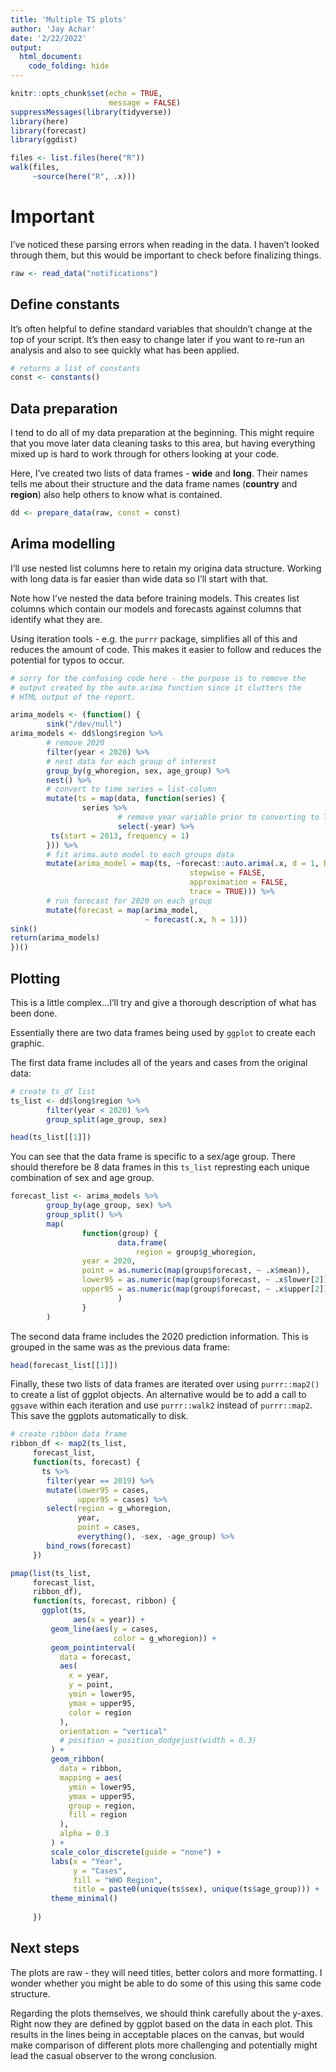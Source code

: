 ```yaml
---
title: 'Multiple TS plots'
author: 'Jay Achar'
date: '2/22/2022'
output:
  html_document:
    code_folding: hide
---
```


```r
knitr::opts_chunk$set(echo = TRUE,
                      message = FALSE)
suppressMessages(library(tidyverse))
library(here)
library(forecast)
library(ggdist)
```

```r
files <- list.files(here("R"))
walk(files,
     ~source(here("R", .x)))
```

# Important

I've noticed these parsing errors when reading in the data. I haven't looked through
them, but this would be important to check before finalizing things.

```r
raw <- read_data("notifications")
```

## Define constants

It's often helpful to define standard variables that shouldn't change
at the top of your script. It's then easy to change later if you want to
re-run an analysis and also to see quickly what has been applied.

```r
# returns a list of constants
const <- constants()
```

## Data preparation

I tend to do all of my data preparation at the beginning. This might require
that you move later data cleaning tasks to this area, but having everything
mixed up is hard to work through for others looking at your code.

Here, I've created two lists of data frames - **wide** and **long**.
Their names tells me about their structure and the data frame names
(**country** and **region**) also help others to know what is contained.

```r
dd <- prepare_data(raw, const = const)
```

## Arima modelling

I'll use nested list columns here to retain my origina data structure. Working with
long data is far easier than wide data so I'll start with that.

Note how I've nested the data before training models. This creates list columns
which contain our models and forecasts against columns that identify what they are.

Using iteration tools - e.g. the `purrr` package, simplifies all of this and reduces
the amount of code. This makes it easier to follow and reduces the potential for typos
to occur.

```r
# sorry for the confusing code here - the purpose is to remove the
# output created by the auto.arima function since it clutters the
# HTML output of the report.

arima_models <- (function() {
        sink("/dev/null")
arima_models <- dd$long$region %>%
        # remove 2020
        filter(year < 2020) %>%
        # nest data for each group of interest
        group_by(g_whoregion, sex, age_group) %>%
        nest() %>%
        # convert to time series = list-column
        mutate(ts = map(data, function(series) {
                series %>%
                        # remove year variable prior to converting to TS
                        select(-year) %>%
         ts(start = 2013, frequency = 1)
        })) %>%
        # fit arima.auto model to each groups data
        mutate(arima_model = map(ts, ~forecast::auto.arima(.x, d = 1, D = 1,
                                        stepwise = FALSE,
                                        approximation = FALSE,
                                        trace = TRUE))) %>%
        # run forecast for 2020 on each group
        mutate(forecast = map(arima_model,
                              ~ forecast(.x, h = 1)))
sink()
return(arima_models)
})()
```

## Plotting

This is a little complex...I'll try and give a thorough description of what has
been done.

Essentially there are two data frames being used by `ggplot` to create
each graphic.

The first data frame includes all of the years and cases from the original data:

```r
# create ts_df list
ts_list <- dd$long$region %>%
        filter(year < 2020) %>%
        group_split(age_group, sex)
```

```r
head(ts_list[[1]])
```

You can see that the data frame is specific to a sex/age group. There should
therefore be 8 data frames in this `ts_list` represting each unique combination
of sex and age group.

```r
forecast_list <- arima_models %>%
        group_by(age_group, sex) %>%
        group_split() %>%
        map(
                function(group) {
                        data.frame(
                            region = group$g_whoregion,
                year = 2020,
                point = as.numeric(map(group$forecast, ~ .x$mean)),
                lower95 = as.numeric(map(group$forecast, ~ .x$lower[2])),
                upper95 = as.numeric(map(group$forecast, ~ .x$upper[2]))
                        )
                }
        )
```

The second data frame includes the 2020 prediction information. This is grouped
in the same was as the previous data frame:

```r
head(forecast_list[[1]])
```

Finally, these two lists of data frames are iterated over using `purrr::map2()`
to create a list of ggplot objects. An alternative would be to add
a call to `ggsave` within each iteration and use `purrr::walk2` instead
of `purrr::map2`. This save the ggplots automatically to disk.

```r
# create ribbon data frame
ribbon_df <- map2(ts_list,
     forecast_list,
     function(ts, forecast) {
       ts %>% 
        filter(year == 2019) %>% 
        mutate(lower95 = cases,
               upper95 = cases) %>% 
        select(region = g_whoregion, 
               year,
               point = cases, 
               everything(), -sex, -age_group) %>% 
        bind_rows(forecast)
     })
```


```r
pmap(list(ts_list,
     forecast_list,
     ribbon_df),
     function(ts, forecast, ribbon) {
       ggplot(ts,
              aes(x = year)) +
         geom_line(aes(y = cases,
                       color = g_whoregion)) +
         geom_pointinterval(
           data = forecast,
           aes(
             x = year,
             y = point,
             ymin = lower95,
             ymax = upper95,
             color = region
           ),
           orientation = "vertical"
           # position = position_dodgejust(width = 0.3)
         ) +
         geom_ribbon(
           data = ribbon,
           mapping = aes(
             ymin = lower95,
             ymax = upper95,
             group = region,
             fill = region
           ),
           alpha = 0.3
         ) +
         scale_color_discrete(guide = "none") +
         labs(x = "Year",
              y = "Cases",
              fill = "WHO Region",
              title = paste0(unique(ts$sex), unique(ts$age_group))) +
         theme_minimal()
       
     })

```

## Next steps

The plots are raw - they will need titles, better colors and more formatting.
I wonder whether you might be able to do some of this using this same code structure.

Regarding the plots themselves, we should think carefully about the y-axes. Right
now they are defined by ggplot based on the data in each plot. This results in the lines
being in acceptable places on the canvas, but would make comparison of different
plots more challenging and potentially might lead the casual observer to the wrong conclusion.
